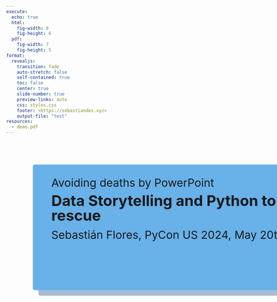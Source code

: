 ```yaml
---
execute:
  echo: true
  html:
    fig-width: 8
    fig-height: 6
  pdf:
    fig-width: 7
    fig-height: 5
format:
  revealjs: 
    transition: fade
    auto-stretch: false
    self-contained: true
    toc: false
    center: true
    slide-number: true
    preview-links: auto
    css: styles.css
    footer: <https://sebastiandes.xyz>
    output-file: "test"
resources:
  - demo.pdf
---
```



##  {background-image="images/pycon-background.png" background-position="left" background-size="contain"}

::: {style="position: absolute; left: 300px; top: 500px; height: 300px; width: 750px; background-color: #69b1e9; padding: 20px; padding-left: 50px; box-shadow: 15px 15px 0px 0px #a9bcd2; border-radius: 5px;"}

[Avoiding deaths by PowerPoint]{style="font-size: 30px; line-height: 1em; margin: 0px"}

[Data Storytelling and Python to the rescue]{style="font-size: 40px; font-weight: bold; line-height: 1em; margin: 0px"}

[Sebastián Flores, PyCon US 2024, May 20th]{style="font-size: 30px;"}

:::